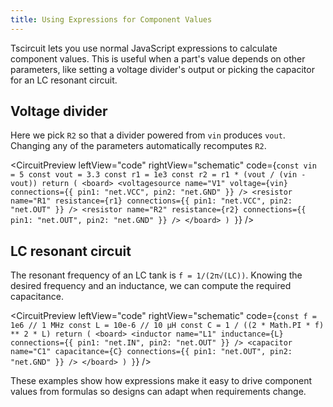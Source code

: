 ```yaml
---
title: Using Expressions for Component Values
---
```



Tscircuit lets you use normal JavaScript expressions to calculate component values. This is useful when a part's value depends on other parameters, like setting a voltage divider's output or picking the capacitor for an LC resonant circuit.

## Voltage divider

Here we pick `R2` so that a divider powered from `vin` produces `vout`. Changing any of the parameters automatically recomputes `R2`.

<CircuitPreview
  leftView="code"
  rightView="schematic"
  code={`
  const vin = 5
  const vout = 3.3
  const r1 = 1e3
  const r2 = r1 * (vout / (vin - vout))
  return (
    <board>
      <voltagesource
        name="V1"
        voltage={vin}
        connections={{ pin1: "net.VCC", pin2: "net.GND" }}
      />
      <resistor
        name="R1"
        resistance={r1}
        connections={{ pin1: "net.VCC", pin2: "net.OUT" }}
      />
      <resistor
        name="R2"
        resistance={r2}
        connections={{ pin1: "net.OUT", pin2: "net.GND" }}
      />
    </board>
  )
}
`} />

## LC resonant circuit

The resonant frequency of an LC tank is `f = 1/(2π√(LC))`. Knowing the desired frequency and an inductance, we can compute the required capacitance.

<CircuitPreview
  leftView="code"
  rightView="schematic"
  code={`
  const f = 1e6 // 1 MHz
  const L = 10e-6 // 10 µH
  const C = 1 / ((2 * Math.PI * f) ** 2 * L)
  return (
    <board>
      <inductor
        name="L1"
        inductance={L}
        connections={{ pin1: "net.IN", pin2: "net.OUT" }}
      />
      <capacitor
        name="C1"
        capacitance={C}
        connections={{ pin1: "net.OUT", pin2: "net.GND" }}
      />
    </board>
  )
}
`} />

These examples show how expressions make it easy to drive component values from formulas so designs can adapt when requirements change.

